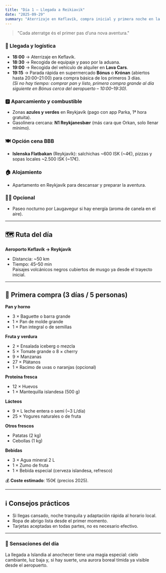 ```yaml
---
title: "Día 1 — Llegada a Reikiavik"
date: "2025-09-29"
summary: "Aterrizaje en Keflavík, compra inicial y primera noche en la capital islandesa."
---
```


> "Cada aterratge és el primer pas d’una nova aventura."

### 🛬 Llegada y logística
- **18:00** → Aterrizaje en Keflavík.
- **18:30** → Recogida de equipaje y paso por la aduana.
- **19:00** → Recogida del vehículo de alquiler en **Lava Cars**.
- **19:15** → Parada rápida en supermercado **Bónus** o **Krónan** (abiertos hasta 20:00–21:00) para compra básica de los primeros 3 días.  
  *(Si no hay tiempo: comprar pan y listo, primera compra grande al día siguiente en Bónus cerca del aeropuerto – 10:00–19:30).*

### 🅿 Aparcamiento y combustible
- Zonas **azules y verdes** en Reykjavík (pago con app Parka, 1ª hora gratuita).
- Gasolinera cercana: **N1 Reykjanesbær** (más cara que Orkan, solo llenar mínimo).

### 🍽 Opción cena BBB
- **Islenska Flatbakan** (Reykjavík): salchichas ~600 ISK (~4€), pizzas y sopas locales ~2.500 ISK (~17€).

### 🏠 Alojamiento
- Apartamento en Reykjavík para descansar y preparar la aventura.

### 🚶‍♂️ Opcional
- Paseo nocturno por Laugavegur si hay energía (aroma de canela en el aire).

---

## 🗺 Ruta del día
**Aeroporto Keflavík → Reykjavík**  
- Distancia: ~50 km  
- Tiempo: 45–50 min  
Paisajes volcánicos negros cubiertos de musgo ya desde el trayecto inicial.

---

## 🛒 Primera compra (3 días / 5 personas)

**Pan y horno**  
- 3 × Baguette o barra grande  
- 1 × Pan de molde grande  
- 1 × Pan integral o de semillas  

**Fruta y verdura**  
- 2 × Ensalada iceberg o mezcla  
- 5 × Tomate grande o 8 × cherry  
- 9 × Manzanas  
- 27 × Plátanos  
- 1 × Racimo de uvas o naranjas (opcional)  

**Proteína fresca**  
- 12 × Huevos  
- 1 × Mantequilla islandesa (500 g)  

**Lácteos**  
- 9 × L leche entera o semi (~3 L/día)  
- 25 × Yogures naturales o de fruta  

**Otros frescos**  
- Patatas (2 kg)  
- Cebollas (1 kg)  

**Bebidas**  
- 3 × Agua mineral 2 L  
- 1 × Zumo de fruta  
- 1 × Bebida especial (cerveza islandesa, refresco)

💰 **Coste estimado**: 150€ (precios 2025).

---

## ℹ️ Consejos prácticos
- Si llegas cansado, noche tranquila y adaptación rápida al horario local.
- Ropa de abrigo lista desde el primer momento.
- Tarjetas aceptadas en todas partes, no es necesario efectivo.

---

### 📸 Sensaciones del día
La llegada a Islandia al anochecer tiene una magia especial: cielo cambiante, luz baja y, si hay suerte, una aurora boreal tímida ya visible desde el aeropuerto.
